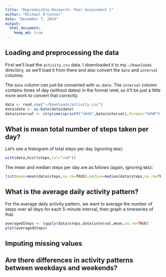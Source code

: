 ```yaml
---
title: "Reproducible Research: Peer Assessment 1"
author: "Michael O'Connor"
date: "December 7, 2014"
output:
  html_document:
    keep_md: true
---
```


## Loading and preprocessing the data

First we'll load the `activity.csv` data.  I downloaded it to my
`~/Downloads` directory, so we'll load it from there and also convert
the `date` and `interval` columns.

The `date` column can just be converted with `as.Date`.  The
`interval` column contains times of day (without dates) in the format
`%H%M`, so it'll be just a little more work to convert that correctly. 

```r
data <- read.csv("~/Downloads/activity.csv")
data$date <- as.Date(data$date)
data$interval <- strptime(sprintf("%04d",data$interval),format="%H%M")
```

## What is mean total number of steps taken per day?

Let's see a histogram of total steps per day (ignoring `NA`s):

```r
with(data,hist(steps,col="red"))
```

The mean and median steps per day are as follows (again, ignoring
`NA`s):

```r
list(mean=mean(data$steps,na.rm=TRUE),median=median(data$steps,na.rm=TRUE))
```


## What is the average daily activity pattern?

For the average daily activity pattern, we want to average the number
of steps over all days for each 5-minute interval, then graph a
timeseries of that.

```r
averagedSteps <- tapply(data$steps,data$interval,mean,na.rm=TRUE)
plot(averagedSteps)
```


## Imputing missing values



## Are there differences in activity patterns between weekdays and weekends?
